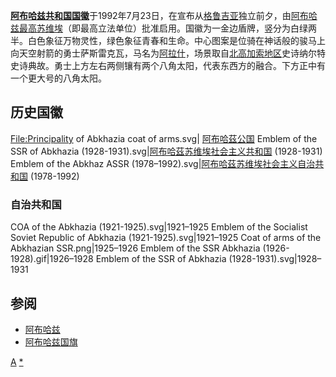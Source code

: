 {{unreferenced|time=2010-07-06T02:49:35+00:00}}
{{Infobox coat of arms
 | name             = 阿布哈兹共和国国徽
 | image            = Coat of arms of Abkhazia.svg
 | image_width      = 200
 | middle           = Principality of Abkhazia coat of arms.svg
 | middle_width     = 180
 | middle_caption   = 阿布哈茲公國徽章
 | lesser           = COA of the Abkhazia (1921-1925).svg
 | lesser_width     = 180
 | lesser_caption   = [[阿布哈兹社会主义苏维埃共和国|阿布哈兹社会主义苏维埃共和国]]国徽
 | image2           = 
 | image_width2     = 
 | image_caption2   =
 | image3           = Emblem of the SSR of Abkhazia (1928-1931).svg
 | image3_alt       = 
 | image3_width     = 180
 | image3_caption   = [[阿布哈兹社会主义苏维埃共和国|阿布哈兹社会主义苏维埃共和国]]国徽
 | armiger          = 阿布哈兹自治共和国
 | year_adopted     = 1992年（现国徽）
 | armiger          = [[阿布哈兹共和国|阿布哈兹共和国]]
 | crest            = 
 | torse            = 
 | shield           = 
 | supporters       = 
 | motto            = 
 | orders           = 
 | other_elements   = 
 | earlier_versions = 
 | use              = 
}}
{{Infobox coat of arms
|name             = 阿布哈兹自治共和国国徽
|image            = Coat of arms of Abkhazia (GE).svg
|alt              = 
|image_width      = 220
|middle           = Government of Abkhazia.svg
|middle_width     = 200
|middle_caption   = 自治政府徽章
|lesser           = 
|lesser_alt       = 
|lesser_width     = 220
|lesser_caption   = 
|image2           = Emblem of the Abkhaz ASSR (1954–1978).svg
|image2_alt       = 
|image2_width     = 200
|image2_caption   = [[阿布哈兹苏维埃社会主义自治共和国|阿布哈兹苏维埃社会主义自治共和国]]国徽<br>(1954–1978)
|image3           = Emblem of the Abkhaz ASSR (1978–1992).svg
|image3_alt       = 
|image3_width     = 200
|image3_caption   = [[阿布哈兹苏维埃社会主义自治共和国|阿布哈兹苏维埃社会主义自治共和国]]国徽<br>(1978–1992)
|armiger          = 阿布哈兹自治共和国
|year_adopted     = 
|crest            = 
|torse            = 
|shield           = 
|supporters       = 
|compartment      = 
|motto            = 
|orders           = 
|other_elements   = 
|earlier_versions = 
|use              = 
|notes            = 
}}

'''[[阿布哈兹|阿布哈兹共和国]][[国徽|国徽]]'''于1992年7月23日，在宣布从[[格鲁吉亚|格鲁吉亚]]独立前夕，由[[阿布哈兹人民议会|阿布哈兹最高苏维埃]]（即最高立法单位）批准启用。国徽为一金边盾牌，竖分为白绿两半。白色象征万物灵性，绿色象征青春和生命。中心图案是位骑在神话般的骏马上向天空射箭的勇士萨斯雷克瓦，马名为[[阿拉什|阿拉什]]，场景取自[[高加索山脉|北高加索地区]]史诗纳尔特史诗典故。勇士上方左右两侧镶有两个八角太阳，代表东西方的融合。下方正中有一个更大号的八角太阳。
==历史国徽==
<gallery class=center widths=150 heights=185>
File:Principality of Abkhazia coat of arms.svg| [[阿布哈茲历史|阿布哈茲公国]]
Emblem of the SSR of Abkhazia (1928-1931).svg|[[阿布哈茲苏维埃社会主义共和国|阿布哈茲苏维埃社会主义共和国]] (1928-1931)
Emblem of the Abkhaz ASSR (1978–1992).svg|[[阿布哈茲苏维埃社会主义自治共和国|阿布哈茲苏维埃社会主义自治共和国]] (1978-1992)
</gallery>
===自治共和国===
<gallery>
COA of the Abkhazia (1921-1925).svg|1921–1925
Emblem of the Socialist Soviet  Republic of Abkhazia (1921-1925).svg|1921–1925
Coat of arms of the Abkhazian SSR.png|1925–1926
Emblem of the SSR Abkhazia (1926-1928).gif|1926–1928
Emblem of the SSR of Abkhazia (1928-1931).svg|1928–1931
</gallery>

== 参阅 ==
* [[阿布哈兹|阿布哈兹]]
* [[阿布哈兹国旗|阿布哈兹国旗]]

{{欧洲题目|国徽}}

[[Category:国徽|A]]
[[Category:阿布哈兹|*]]